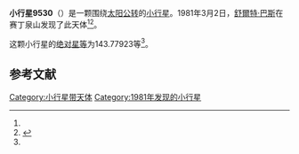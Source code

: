 {{Infobox planet
| bgcolour = #FFFFC0
| name = 9530
| symbol = 
| image = 
| caption = 
| discovery = yes
| discovery_ref = 
| discoverer = [[舒爾特·巴斯|舒爾特·巴斯]]
| discovery_site = [[赛丁泉山|赛丁泉山]] 
| discovered = 1981年3月2日
| designations = yes
| mp_name = 
| named_after = 
| alt_names = 
| mp_category = [[主带小行星|主带小行星]]
| orbit_ref = <ref name="a">[http://ssd.jpl.nasa.gov/sbdb.cgi?sstr=9530 9530] {{Wayback|url=http://ssd.jpl.nasa.gov/sbdb.cgi?sstr=9530 |date=20110609200039 }}，小行星數據庫瀏覽器（JPL Small-Body Database Browser）－[[美国国家航空航天局|美国国家航空航天局]]喷气推进实验室</ref>
| epoch = 2456400.5 (2013年4月18日更新)
| aphelion = {{convert|3.0176067|AU|km|3|abbr=on|lk=out}}
| perihelion = {{convert|2.7440557|AU|km|3|abbr=on}}
| semimajor = {{convert|2.8808312|AU|km|3|abbr=on}}
| eccentricity = 0.0474778
| period = 1785.97412 [[日|日]]<br />4.89[[儒略年|儒略年]]
| avg_speed = 
| inclination = 0.89602
| asc_node = 292.53861
| mean_anomaly = 
| arg_peri = 143.77923
| satellites = 
| physical_characteristics = yes
| dimensions = 
| mass = 
| density = 
| surface_grav = 
| escape_velocity = 
| sidereal_day = 
| axial_tilt = 
| pole_ecliptic_lat = 
| pole_ecliptic_lon = 
| albedo = 
| temperatures= 
| temp_name1 = 
| mean_temp_1 = 
| max_temp_1 = 
| temp_name2 = 
| max_temp_2 = 
| spectral_type = 
| abs_magnitude = 143.77923
}}

'''小行星9530'''（{{lang-en|9530}}）是一颗围绕[[太阳|太阳]][[公转|公转]]的[[小行星|小行星]]。1981年3月2日，[[舒爾特·巴斯|舒爾特·巴斯]]在赛丁泉山发现了此天体<ref name="a" /><ref>{{cite news|title=小行星列表|url=http://cfa-www.harvard.edu/iau/lists/NumberedMPs.txt|accessdate=2013-07-08|newspaper=哈佛大学|archive-date=2008-05-17|archive-url=https://web.archive.org/web/20080517010638/http://cfa-www.harvard.edu/iau/lists/NumberedMPs.txt|dead-url=no}}</ref>。

这颗小行星的[[绝对星等|绝对星等]]为143.77923等<ref name="a" />。

==参考文献==
{{reflist}}
{{Minor Planet Number|[[小行星9529|小行星9529]]|[[小行星9531|小行星9531]]}}

{{小天体}}

[[Category:小行星带天体|Category:小行星带天体]]
[[Category:1981年发现的小行星|Category:1981年发现的小行星]]

{{asteroid-stub}}